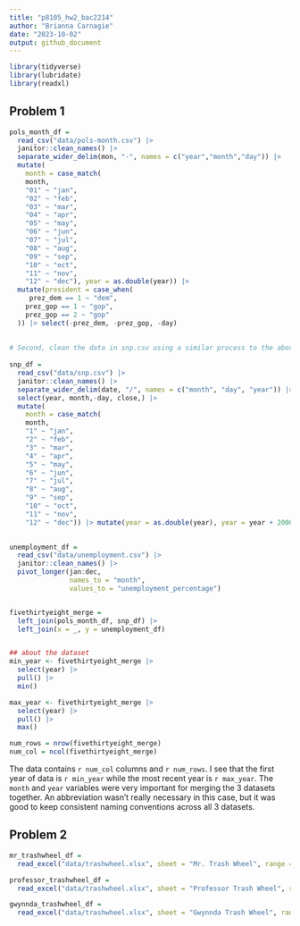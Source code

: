 ```yaml
---
title: "p8105_hw2_bac2214"
author: "Brianna Carnagie"
date: "2023-10-02"
output: github_document
---
```


```r
library(tidyverse)
library(lubridate)
library(readxl)
```

## Problem 1
```r
pols_month_df = 
  read_csv("data/pols-month.csv") |> 
  janitor::clean_names() |> 
  separate_wider_delim(mon, "-", names = c("year","month","day")) |> 
  mutate(
    month = case_match(
    month,
    "01" ~ "jan",
    "02" ~ "feb",
    "03" ~ "mar",
    "04" ~ "apr",
    "05" ~ "may",
    "06" ~ "jun",
    "07" ~ "jul",
    "08" ~ "aug",
    "09" ~ "sep",
    "10" ~ "oct",
    "11" ~ "nov",
    "12" ~ "dec"), year = as.double(year)) |> 
  mutate(president = case_when(
     prez_dem == 1 ~ "dem",
    prez_gop == 1 ~ "gop",
    prez_gop == 2 ~ "gop"
  )) |> select(-prez_dem, -prez_gop, -day) 
  
 
# Second, clean the data in snp.csv using a similar process to the above. For consistency across datasets, arrange according to year and month, and organize so that year and month are the leading columns.
  
snp_df = 
  read_csv("data/snp.csv") |> 
  janitor::clean_names() |> 
  separate_wider_delim(date, "/", names = c("month", "day", "year")) |> 
  select(year, month,-day, close,) |> 
  mutate(
    month = case_match(
    month,
    "1" ~ "jan",
    "2" ~ "feb",
    "3" ~ "mar",
    "4" ~ "apr",
    "5" ~ "may",
    "6" ~ "jun",
    "7" ~ "jul",
    "8" ~ "aug",
    "9" ~ "sep",
    "10" ~ "oct",
    "11" ~ "nov",
    "12" ~ "dec")) |> mutate(year = as.double(year), year = year + 2000)
  

unemployment_df = 
  read_csv("data/unemployment.csv") |> 
  janitor::clean_names() |> 
  pivot_longer(jan:dec,
               names_to = "month",
               values_to = "unemployment_percentage") 


fivethirtyeight_merge = 
  left_join(pols_month_df, snp_df) |>
  left_join(x = _, y = unemployment_df)


## about the dataset
min_year <- fivethirtyeight_merge |> 
  select(year) |> 
  pull() |> 
  min()

max_year <- fivethirtyeight_merge |> 
  select(year) |> 
  pull() |> 
  max()

num_rows = nrow(fivethirtyeight_merge)
num_col = ncol(fivethirtyeight_merge)

```

The data contains `r num_col` columns and `r num_rows`. I see that the first year of data is `r min_year`  while the most recent year is `r max_year`. The `month` and `year` variables were very important for merging the 3 datasets together. An abbreviation wasn't really necessary in this case, but it was good to keep consistent naming conventions across all 3 datasets.

## Problem 2
```r
mr_trashwheel_df =
  read_excel("data/trashwheel.xlsx", sheet = "Mr. Trash Wheel", range = "A2:N549") |> janitor::clean_names() |> mutate(homes_powered = weight_tons * 500, trashwheel_name = "mr_trashwheel") |> relocate(trashwheel_name)

professor_trashwheel_df = 
  read_excel("data/trashwheel.xlsx", sheet = "Professor Trash Wheel", range = "A2:M96") |> janitor::clean_names() |> mutate(homes_powered = weight_tons * 500, trashwheel_name = "professor_trashwheel")|> relocate(trashwheel_name)

gwynnda_trashwheel_df = 
  read_excel("data/trashwheel.xlsx", sheet = "Gwynnda Trash Wheel", range = "A2:K108") |> janitor::clean_names() |> mutate(homes_powered = weight_tons * 500, trashwheel_name = "gwynnda_trashwheel") |> relocate(trashwheel_name)
           
```

